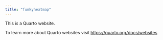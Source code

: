```yaml
---
title: "funkyheatmap"
---
```


This is a Quarto website.

To learn more about Quarto websites visit <https://quarto.org/docs/websites>.
